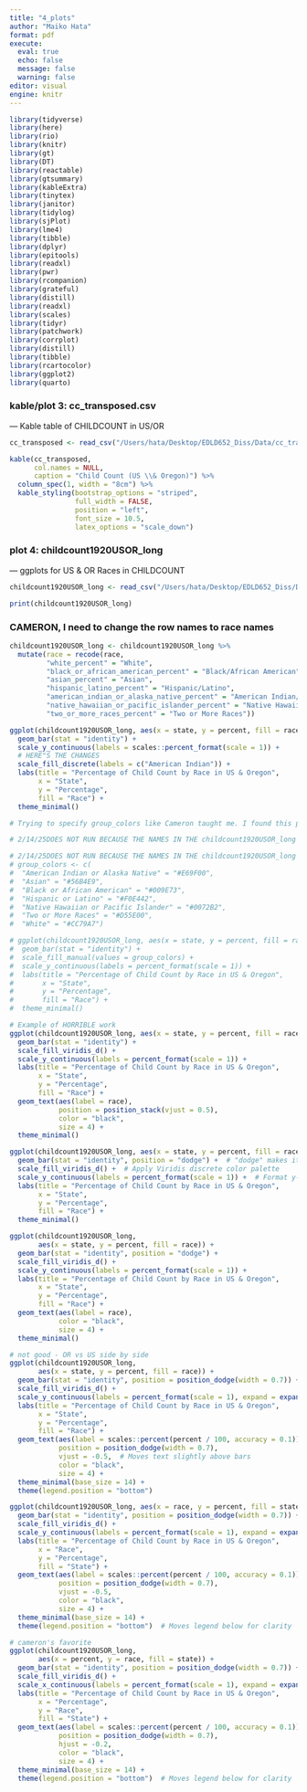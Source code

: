 ```yaml
---
title: "4_plots"
author: "Maiko Hata"
format: pdf
execute: 
  eval: true 
  echo: false
  message: false 
  warning: false
editor: visual
engine: knitr
---
```


```r
library(tidyverse)
library(here)
library(rio)
library(knitr)
library(gt)
library(DT)
library(reactable)
library(gtsummary)
library(kableExtra)
library(tinytex)
library(janitor)
library(tidylog)
library(sjPlot)
library(lme4)
library(tibble)
library(dplyr)
library(epitools)
library(readxl)
library(pwr)
library(rcompanion)
library(grateful)
library(distill)
library(readxl)
library(scales)
library(tidyr)
library(patchwork)
library(corrplot)
library(distill)
library(tibble)
library(rcartocolor)
library(ggplot2)
library(quarto)
```

### kable/plot 3: cc_transposed.csv

--- Kable table of CHILDCOUNT in US/OR

```r
cc_transposed <- read_csv("/Users/hata/Desktop/EDLD652_Diss/Data/cc_transposed.csv")
```

```r
kable(cc_transposed, 
      col.names = NULL, 
      caption = "Child Count (US \\& Oregon)") %>% 
  column_spec(1, width = "8cm") %>% 
  kable_styling(bootstrap_options = "striped", 
                full_width = FALSE, 
                position = "left", 
                font_size = 10.5, 
                latex_options = "scale_down")
```

### plot 4: childcount1920USOR_long

--- ggplots for US & OR Races in CHILDCOUNT


```r
childcount1920USOR_long <- read_csv("/Users/hata/Desktop/EDLD652_Diss/Data/childcount1920USOR_long.csv")
```

```r
print(childcount1920USOR_long)
```

### CAMERON, I need to change the row names to race names 
```r
childcount1920USOR_long <- childcount1920USOR_long %>%
  mutate(race = recode(race,
         "white_percent" = "White",
         "black_or_african_american_percent" = "Black/African American",
         "asian_percent" = "Asian",
         "hispanic_latino_percent" = "Hispanic/Latino",
         "american_indian_or_alaska_native_percent" = "American Indian/Alaska Native",
         "native_hawaiian_or_pacific_islander_percent" = "Native Hawaiian/Other Pacific Islander",
         "two_or_more_races_percent" = "Two or More Races"))

```


```r
ggplot(childcount1920USOR_long, aes(x = state, y = percent, fill = race)) +
  geom_bar(stat = "identity") + 
  scale_y_continuous(labels = scales::percent_format(scale = 1)) + 
  # HERE"S THE CHANGES
  scale_fill_discrete(labels = c("American Indian")) +
  labs(title = "Percentage of Child Count by Race in US & Oregon",
       x = "State",
       y = "Percentage",
       fill = "Race") +
  theme_minimal() 
```

```r
# Trying to specify group_colors like Cameron taught me. I found this page where they talk about rcartocolor which has color combos https://stackoverflow.com/questions/57153428/r-plot-color-combinations-that-are-colorblind-accessible The Below codes DO NOT RUN

# 2/14/25DOES NOT RUN BECAUSE THE NAMES IN THE childcount1920USOR_long DOESN'T FIT THE NAMES OF THOSE RACES (below are the full spell, the DF still has clean names)
```

```r
# 2/14/25DOES NOT RUN BECAUSE THE NAMES IN THE childcount1920USOR_long DOESN'T FIT THE NAMES OF THOSE RACES (below are the full spell, the DF still has clean names)
# group_colors <- c(
#  "American Indian or Alaska Native" = "#E69F00",
#  "Asian" = "#56B4E9",
#  "Black or African American" = "#009E73",
#  "Hispanic or Latino" = "#F0E442",
#  "Native Hawaiian or Pacific Islander" = "#0072B2",
#  "Two or More Races" = "#D55E00",
#  "White" = "#CC79A7")
```

```r
# ggplot(childcount1920USOR_long, aes(x = state, y = percent, fill = race)) +
#  geom_bar(stat = "identity") + 
#  scale_fill_manual(values = group_colors) +  
#  scale_y_continuous(labels = percent_format(scale = 1)) +
#  labs(title = "Percentage of Child Count by Race in US & Oregon",
#       x = "State",
#       y = "Percentage",
#       fill = "Race") +
#  theme_minimal()
```

```r
# Example of HORRIBLE work 
ggplot(childcount1920USOR_long, aes(x = state, y = percent, fill = race)) +
  geom_bar(stat = "identity") + 
  scale_fill_viridis_d() +  
  scale_y_continuous(labels = percent_format(scale = 1)) +
  labs(title = "Percentage of Child Count by Race in US & Oregon",
       x = "State",
       y = "Percentage",
       fill = "Race") +
  geom_text(aes(label = race), 
            position = position_stack(vjust = 0.5), 
            color = "black", 
            size = 4) +
  theme_minimal()
```

```r
ggplot(childcount1920USOR_long, aes(x = state, y = percent, fill = race)) +
  geom_bar(stat = "identity", position = "dodge") +  # "dodge" makes it a grouped bar chart
  scale_fill_viridis_d() +  # Apply Viridis discrete color palette
  scale_y_continuous(labels = percent_format(scale = 1)) +  # Format y-axis as percentages
  labs(title = "Percentage of Child Count by Race in US & Oregon",
       x = "State",
       y = "Percentage",
       fill = "Race") +
  theme_minimal() 
```

```r
ggplot(childcount1920USOR_long, 
       aes(x = state, y = percent, fill = race)) +
  geom_bar(stat = "identity", position = "dodge") +  
  scale_fill_viridis_d() +  
  scale_y_continuous(labels = percent_format(scale = 1)) +  
  labs(title = "Percentage of Child Count by Race in US & Oregon",
       x = "State",
       y = "Percentage",
       fill = "Race") +
  geom_text(aes(label = race), 
            color = "black", 
            size = 4) +
  theme_minimal() 
```

```r
# not good - OR vs US side by side 
ggplot(childcount1920USOR_long, 
       aes(x = state, y = percent, fill = race)) +
  geom_bar(stat = "identity", position = position_dodge(width = 0.7)) +  
  scale_fill_viridis_d() +  
  scale_y_continuous(labels = percent_format(scale = 1), expand = expansion(mult = c(0, 0.05))) +  
  labs(title = "Percentage of Child Count by Race in US & Oregon",
       x = "State",
       y = "Percentage",
       fill = "Race") +
  geom_text(aes(label = scales::percent(percent / 100, accuracy = 0.1)), 
            position = position_dodge(width = 0.7), 
            vjust = -0.5,  # Moves text slightly above bars
            color = "black", 
            size = 4) +
  theme_minimal(base_size = 14) +  
  theme(legend.position = "bottom")  
```

```r
ggplot(childcount1920USOR_long, aes(x = race, y = percent, fill = state)) +
  geom_bar(stat = "identity", position = position_dodge(width = 0.7)) +  # Side-by-side bars
  scale_fill_viridis_d() +  
  scale_y_continuous(labels = percent_format(scale = 1), expand = expansion(mult = c(0, 0.05))) +
  labs(title = "Percentage of Child Count by Race in US & Oregon",
       x = "Race",
       y = "Percentage",
       fill = "State") +
  geom_text(aes(label = scales::percent(percent / 100, accuracy = 0.1)), 
            position = position_dodge(width = 0.7), 
            vjust = -0.5,  
            color = "black", 
            size = 4) +
  theme_minimal(base_size = 14) +
  theme(legend.position = "bottom")  # Moves legend below for clarity
```

```r
# cameron's favorite
ggplot(childcount1920USOR_long, 
       aes(x = percent, y = race, fill = state)) +
  geom_bar(stat = "identity", position = position_dodge(width = 0.7)) +  # Side-by-side bars
  scale_fill_viridis_d() +  
  scale_x_continuous(labels = percent_format(scale = 1), expand = expansion(mult = c(0, 0.05))) +
  labs(title = "Percentage of Child Count by Race in US & Oregon",
       x = "Percentage",
       y = "Race",
       fill = "State") +
  geom_text(aes(label = scales::percent(percent / 100, accuracy = 0.1)), 
            position = position_dodge(width = 0.7), 
            hjust = -0.2,  
            color = "black", 
            size = 4) +
  theme_minimal(base_size = 14) +
  theme(legend.position = "bottom")  # Moves legend below for clarity

```

```r

```
